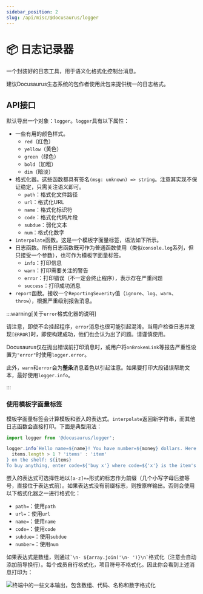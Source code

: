 ```yaml
---
sidebar_position: 2
slug: /api/misc/@docusaurus/logger
---
```


# 📦 日志记录器

一个封装好的日志工具，用于语义化格式化控制台消息。

建议Docusaurus生态系统的包作者使用此包来提供统一的日志格式。

## API接口

默认导出一个对象：`logger`。`logger`具有以下属性：

- 一些有用的颜色样式。
  - `red`（红色）
  - `yellow`（黄色）
  - `green`（绿色）
  - `bold`（加粗）
  - `dim`（暗淡）
- 格式化器。这些函数都具有签名`(msg: unknown) => string`。注意其实现不保证稳定，只需关注语义即可。
  - `path`：格式化文件路径
  - `url`：格式化URL
  - `name`：格式化标识符
  - `code`：格式化代码片段
  - `subdue`：弱化文本
  - `num`：格式化数字
- `interpolate`函数。这是一个模板字面量标签，语法如下所示。
- 日志函数。所有日志函数既可作为普通函数使用（类似`console.log`系列，但只接受一个参数），也可作为模板字面量标签。
  - `info`：打印信息
  - `warn`：打印需要关注的警告
  - `error`：打印错误（不一定会终止程序），表示存在严重问题
  - `success`：打印成功消息
- `report`函数。接收一个`ReportingSeverity`值（`ignore`、`log`、`warn`、`throw`），根据严重级别报告消息。

:::warning[关于`error`格式化器的说明]

请注意，即使不会挂起程序，`error`消息也很可能引起混淆。当用户检查日志并发现`[ERROR]`时，即使构建成功，他们也会认为出了问题。请谨慎使用。

Docusaurus仅在抛出错误前打印消息时，或用户将`onBrokenLink`等报告严重性设置为`"error"`时使用`logger.error`。

此外，`warn`和`error`会为**整条**消息着色以引起注意。如果要打印大段错误帮助文本，最好使用`logger.info`。

:::

### 使用模板字面量标签

模板字面量标签会计算模板和嵌入的表达式。`interpolate`返回新字符串，而其他日志函数会直接打印。下面是典型用法：

```js
import logger from '@docusaurus/logger';

logger.info`Hello name=${name}! You have number=${money} dollars. Here are the ${
  items.length > 1 ? 'items' : 'item'
} on the shelf: ${items}
To buy anything, enter code=${'buy x'} where code=${'x'} is the item's name; to quit, press code=${'Ctrl + C'}.`;
```

嵌入的表达式可选择性地以`[a-z]+=`形式的标志作为前缀（几个小写字母后接等号，直接位于表达式前）。如果表达式没有前缀标志，则按原样输出。否则会使用以下格式化器之一进行格式化：

- `path=`：使用`path`
- `url=`：使用`url`
- `name=`：使用`name`
- `code=`：使用`code`
- `subdue=`：使用`subdue`
- `number=`：使用`num`

如果表达式是数组，则通过`` `\n- ${array.join('\n- ')}\n` ``格式化（注意会自动添加前导换行）。每个成员自行格式化，项目符号不格式化。因此你会看到上述消息打印为：

![终端中的一些文本输出，包含数组、代码、名称和数字格式化](./demo.png)